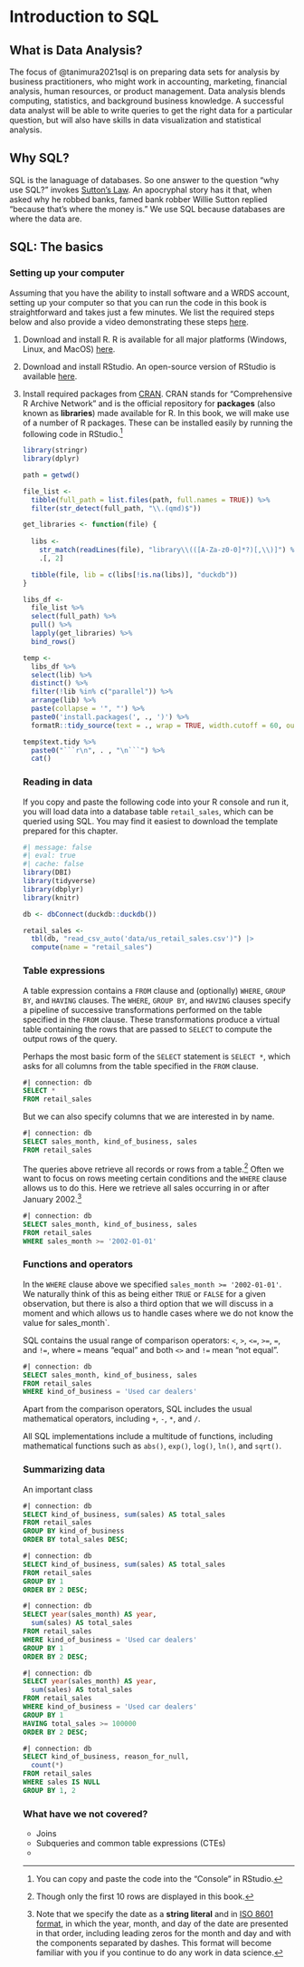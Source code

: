 # Introduction to SQL 

## What is Data Analysis?

The focus of @tanimura2021sql is on preparing data sets for analysis by business practitioners, who might work in accounting, marketing, financial analysis, human resources, or product management.
Data analysis blends computing, statistics, and background business knowledge.
A successful data analyst will be able to write queries to get the right data for a particular question, but will also have skills in data visualization and statistical analysis.

## Why SQL?

SQL is the lanaguage of databases.
So one answer to the question "why use SQL?" invokes [Sutton's Law](https://en.wikipedia.org/wiki/Sutton%27s_law).
An apocryphal story has it that, when asked why he robbed banks, famed bank robber Willie Sutton replied "because that's where the money is."
We use SQL because databases are where the data are.

## SQL: The basics

### Setting up your computer

Assuming that you have the ability to install software and a WRDS account, setting up your computer so that you can run the code in this book is straightforward and takes just a few minutes.
We list the required steps below and also provide a video demonstrating these steps [here](https://www.youtube.com/watch?v=xRY6Y8qXUJ8).

1. Download and install R.
R is available for all major platforms (Windows, Linux, and MacOS) [here](https://cloud.r-project.org).

2. Download and install RStudio. 
An open-source version of RStudio is available [here](https://www.rstudio.com/products/rstudio/download/#download).

3. Install required packages from [CRAN](https://cran.r-project.org).
CRAN stands for "Comprehensive R Archive Network" and is the official repository for **packages** (also known as **libraries**) made available for R.
  In this book, we will make use of a number of R packages.
  These can be installed easily by running the following code in RStudio.^[You can copy and paste the code into the "Console" in RStudio.]

<ul>
```r
library(stringr)
library(dplyr)

path = getwd()

file_list <-
  tibble(full_path = list.files(path, full.names = TRUE)) %>%
  filter(str_detect(full_path, "\\.(qmd)$"))

get_libraries <- function(file) {
  
  libs <- 
    str_match(readLines(file), "library\\(([A-Za-z0-0]*?)[,\\)]") %>%
    .[, 2] 

  tibble(file, lib = c(libs[!is.na(libs)], "duckdb"))
}

libs_df <-
  file_list %>% 
  select(full_path) %>%
  pull() %>%
  lapply(get_libraries) %>%
  bind_rows()

temp <-
  libs_df %>%
  select(lib) %>%
  distinct() %>%
  filter(!lib %in% c("parallel")) %>%
  arrange(lib) %>%
  paste(collapse = '", "') %>%
  paste0('install.packages(', ., ')') %>%
  formatR::tidy_source(text = ., wrap = TRUE, width.cutoff = 60, output = FALSE) 

temp$text.tidy %>%
  paste0("```r\n", . , "\n```") %>%
  cat()
```

### Reading in data

If you copy and paste the following code into your R console and run it, you will load data into a database table `retail_sales`, which can be queried using SQL.
You may find it easiest to download the template prepared for this chapter.

```r
#| message: false
#| eval: true
#| cache: false
library(DBI)
library(tidyverse)
library(dbplyr)
library(knitr)

db <- dbConnect(duckdb::duckdb())

retail_sales <-
  tbl(db, "read_csv_auto('data/us_retail_sales.csv')") |>
  compute(name = "retail_sales")
```

### Table expressions

A table expression contains a `FROM` clause and (optionally) `WHERE`, `GROUP BY`, and `HAVING` clauses.
The  `WHERE`, `GROUP BY`, and `HAVING` clauses specify a pipeline of successive transformations performed on the table specified in the `FROM` clause.
These transformations produce a virtual table containing the rows that are passed to `SELECT` to compute the output rows of the query.

Perhaps the most basic form of the `SELECT` statement is `SELECT *`, which asks for all columns from the table specified in the `FROM` clause.

```sql
#| connection: db
SELECT *
FROM retail_sales
```

But we can also specify columns that we are interested in by name.

```sql
#| connection: db
SELECT sales_month, kind_of_business, sales
FROM retail_sales
```

The queries above retrieve all records or rows from a table.^[Though only the first 10 rows are displayed in this book.]
Often we want to focus on rows meeting certain conditions and the `WHERE` clause allows us to do this.
Here we retrieve all sales occurring in or after January 2002.^[Note that we specify the date as a **string literal** and in [ISO 8601 format](https://www.iso.org/iso-8601-date-and-time-format.html), in which the year, month, and day of the date are presented in that order, including leading zeros for the month and day and with the components separated by dashes. This format will become familiar with you if you continue to do any work in data science.]

```sql
#| connection: db
SELECT sales_month, kind_of_business, sales
FROM retail_sales
WHERE sales_month >= '2002-01-01'
```

### Functions and operators

In the `WHERE` clause above we specified `sales_month >= '2002-01-01'`.
We naturally think of this as being either `TRUE` or `FALSE` for a given observation, but there is also a third option that we will discuss in a moment and which allows us to handle cases where we do not know the value for ` `sales_month`.

SQL contains the usual range of comparison operators: `<`, `>`, `<=`, `>=`, `=`, and `!=`, where `=` means "equal" and both `<>` and `!=` mean "not equal".

```sql
#| connection: db
SELECT sales_month, kind_of_business, sales
FROM retail_sales
WHERE kind_of_business = 'Used car dealers'
```

Apart from the comparison operators, SQL includes the usual mathematical operators, including `+`, `-`, `*`, and `/`.

All SQL implementations include a multitude of functions, including mathematical functions such as `abs()`, `exp()`, `log()`, `ln()`, and `sqrt()`.

### Summarizing data

An important class

```sql
#| connection: db
SELECT kind_of_business, sum(sales) AS total_sales
FROM retail_sales
GROUP BY kind_of_business
ORDER BY total_sales DESC;
```
```sql
#| connection: db
SELECT kind_of_business, sum(sales) AS total_sales
FROM retail_sales
GROUP BY 1
ORDER BY 2 DESC;
```
```sql
#| connection: db
SELECT year(sales_month) AS year,
  sum(sales) AS total_sales
FROM retail_sales
WHERE kind_of_business = 'Used car dealers'
GROUP BY 1
ORDER BY 2 DESC;
```

```sql
#| connection: db
SELECT year(sales_month) AS year,
  sum(sales) AS total_sales
FROM retail_sales
WHERE kind_of_business = 'Used car dealers'
GROUP BY 1
HAVING total_sales >= 100000
ORDER BY 2 DESC;
```

```sql
#| connection: db
SELECT kind_of_business, reason_for_null,
  count(*)
FROM retail_sales
WHERE sales IS NULL
GROUP BY 1, 2
```

### What have we not covered?

 - Joins
 - Subqueries and common table expressions (CTEs)
 - 

